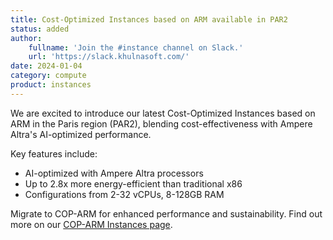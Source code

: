 ```yaml
---
title: Cost-Optimized Instances based on ARM available in PAR2
status: added
author:
    fullname: 'Join the #instance channel on Slack.'
    url: 'https://slack.khulnasoft.com/'
date: 2024-01-04
category: compute
product: instances
---
```


We are excited to introduce our latest Cost-Optimized Instances based on ARM in the Paris region (PAR2), blending cost-effectiveness with Ampere Altra's AI-optimized performance.

Key features include:

- AI-optimized with Ampere Altra processors
- Up to 2.8x more energy-efficient than traditional x86
- Configurations from 2-32 vCPUs, 8-128GB RAM

Migrate to COP-ARM for enhanced performance and sustainability. Find out more on our [COP-ARM Instances page](https://www.khulnasoft.com/en/cost-optimized-instances-based-on-arm/).

